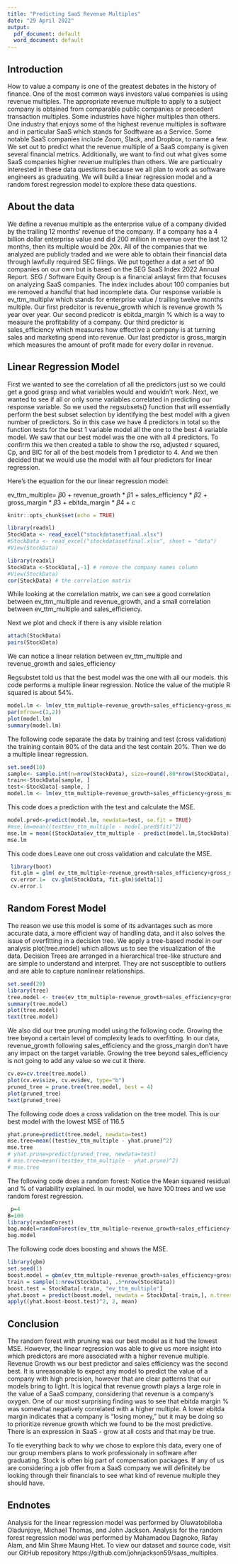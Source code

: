 ```yaml
---
title: "Predicting SaaS Revenue Multiples"
date: "29 April 2022"
output:
  pdf_document: default
  word_document: default
---
```


## Introduction
        
How to value a company is one of the greatest debates in the history of finance. One of the most common ways investors value companies is using revenue multiples. The appropriate revenue multiple to apply to a subject company is obtained from comparable public companies or precedent transaction multiples. Some industries have higher multiples than others. One industry that enjoys some of the highest revenue multiples is software and in particular SaaS which stands for Sodftware as a Service. Some notable SaaS companies include Zoom, Slack, and Dropbox, to name a few. We set out to predict what the revenue multiple of a SaaS company is given several financial metrics. Additionally, we want to find out what gives some SaaS companies higher revenue multiples than others. We are particualry interested in these data questions because we all plan to work as software engineers as graduating. We will build a linear regression model and a random forest regression model to explore these data questions.

## About the data

We define a revenue multiple as the enterprise value of a company divided by the trailing 12 months' revenue of the company. If a company has a 4 billion dollar enterprise value and did 200 million in revenue over the last 12 months, then its multiple would be 20x. All of the companies that we analyzed are publicly traded and we were able to obtain their financial data through lawfully required SEC filings. We put together a dat a set of 90 companies on our own but is based on the SEG SaaS Index 2022 Annual Report. SEG / Software Equity Group is a financial anlayst firm that focuses on analyzing SaaS companies. The index includes about 100 companies but we removed a handful that had incomplete data. Our response variable is ev_ttm_multiplw which stands for enterprise value / trailing twelve months multiple. Our first predcitor is revenue_growth which is revenue growth % year over year. Our second predicotr is ebitda_margin % which is a way to measure the profitability of a company. Our third predictor is sales_efficiency which measures how effective a company is at turning sales and marketing spend into revenue. Our last predictor is gross_margin which measures the amount of profit made for every dollar in revenue.



## Linear Regression Model

First we wanted to see the correlation of all the predictors just so we could get a good grasp and what variables would and wouldn’t work. Next, we wanted to see if all or only some variables correlated in predicting our response variable. So we used the regsubsets() function that will essentially perform the best subset selection by identifying the best model with a given number of predictors. So in this case we have 4 predictors in total so the function tests for the best 1 variable model all the one to the best 4 variable model.  We saw that our best model was the one with all 4 predictors. To confirm this we then created a table to show the rsq, adjusted r squared, Cp, and BIC for all of the best models from 1 predictor to 4. And we then decided that we would use the model with all four predictors for linear regression.

Here's the equation for the our linear regression model:

ev_ttm_multiple= $\beta 0$ + revenue_growth * $\beta 1$ + sales_efficiency * $\beta 2$ + gross_margin * $\beta 3$ + ebitda_margin * $\beta 4$ + c
```r
knitr::opts_chunk$set(echo = TRUE)
```


```r
library(readxl)
StockData <- read_excel("stockdatasetfinal.xlsx")
#StockData <- read_excel("stockdatasetfinal.xlsx", sheet = "data")
#View(StockData)
```


```r
library(readxl)
StockData <-StockData[,-1] # remove the company names column
#View(StockData)
cor(StockData) # the correlation matrix
```

While looking at the correlation matrix, we can see a good correlation between ev_ttm_multiple and revenue_growth, and a small correlation between ev_ttm_multiple and sales_efficiency.

Next we plot and check if there is any visible relation
```r
attach(StockData)
pairs(StockData)
```

We can notice a linear relation between ev_ttm_multiple and revenue_growth and sales_efficiency



Regsubstet told us that the best model was the one with all our models.
this code performs a multiple linear regression. Notice the value of the mutiple R squared is about 54%.
```r
model.lm <- lm(ev_ttm_multiple~revenue_growth+sales_efficiency+gross_margin+ebitda_margin, data=StockData)
par(mfrow=c(2,2))
plot(model.lm)
summary(model.lm)
```

The following code separate the data by training and test (cross validation)
the training contain 80% of the data and the test contain 20%.
Then we do a multiple linear regression.
```r
set.seed(10)
sample<- sample.int(n=nrow(StockData), size=round(.80*nrow(StockData), 0), replace=F)
train<-StockData[sample, ]
test<-StockData[-sample, ]
model.lm <- lm(ev_ttm_multiple~revenue_growth+sales_efficiency+gross_margin+ebitda_margin, data=train)
```

This code does a prediction with the test and calculate the MSE.
```r
model.pred<-predict(model.lm, newdata=test, se.fit = TRUE)
#mse.lm=mean((test$ev_ttm_multiple - model.pred$fit)^2)
mse.lm = mean((StockData$ev_ttm_multiple - predict(model.lm,StockData))[-sample]^2)
mse.lm
```

This code does Leave one out cross validation and calculate the MSE.
```r
 library(boot)
 fit.glm = glm( ev_ttm_multiple~revenue_growth+sales_efficiency+gross_margin+ebitda_margin, data=StockData)
 cv.error.1=  cv.glm(StockData, fit.glm)$delta[1]
 cv.error.1
```

## Random Forest Model

The reason we use this model is some of its advantages such as more accurate data, a more efficient way of handling data, and it also solves the issue of overfitting in a decision tree. We apply a tree-based model in our analysis plot(tree.model) which allows us to see the visualization of the data. Decision Trees are arranged in a hierarchical tree-like structure and are simple to understand and interpret. They are not susceptible to outliers and are able to capture nonlinear relationships.
```r
set.seed(20)
library(tree)
tree.model <- tree(ev_ttm_multiple~revenue_growth+sales_efficiency+gross_margin+ebitda_margin, data=train)
summary(tree.model)
plot(tree.model)
text(tree.model)
```

We also did our tree pruning model using the following code. Growing the tree beyond a certain level of complexity leads to overfitting. In our data, revenue_growth following sales_efficiency and the gross_margin don’t have any impact on the target variable. Growing the tree beyond sales_efficiency is not going to add any value so we cut it there.
```r
cv.ev=cv.tree(tree.model)
plot(cv.ev$size, cv.ev$dev, type="b")
pruned_tree = prune.tree(tree.model, best = 4)
plot(pruned_tree)
text(pruned_tree)
```

The following code does a cross validation on the tree model. This is our best model with the lowest MSE of 116.5
```r
yhat.prune=predict(tree.model, newdata=test)
mse.tree=mean((test$ev_ttm_multiple - yhat.prune)^2)
mse.tree
# yhat.prune=predict(pruned_tree, newdata=test)
# mse.tree=mean((test$ev_ttm_multiple - yhat.prune)^2)
# mse.tree
```

The following code does a random forest:
Notice the Mean squared residual and % of variability explained.
In our model, we have 100 trees and we use random forest regression.
```r
 p=4
B=100
library(randomForest)
bag.model=randomForest(ev_ttm_multiple~revenue_growth+sales_efficiency+gross_margin+ebitda_margin, data=StockData, ntree=B, mtry=p/3)
bag.model
```

The following code does boosting and shows the MSE.
```r
library(gbm)
set.seed(1)
boost.model = gbm(ev_ttm_multiple~revenue_growth+sales_efficiency+gross_margin+ebitda_margin, data=StockData, distribution="gaussian", verbose=F)
train = sample(1:nrow(StockData), .5*nrow(StockData))
boost.test = StockData[-train, "ev_ttm_multiple"]
yhat.boost = predict(boost.model, newdata = StockData[-train,], n.trees = 100)
apply((yhat.boost-boost.test)^2, 2, mean)
```


## Conclusion
The random forest with pruning was our best model as it had the lowest MSE. However, the linear regression was able to give us more insight into which predictors are more associated with a higher revenue multiple. Revenue Growth ws our best predictor and sales efficiency was the second best. It is unreasonable to expect any model to predict the value of a company with high precision, however that are clear patterns that our models bring to light. It is logical that revenue growth plays a large role in the value of a SaaS company, considering that revenue is a company's oxygen. One of our most surprising finding was to see that ebitda margin % was somewhat negatively correlated with a higher multiple. A lower ebitda margin indicates that a company is "losing money," but it may be doing so to prioritize revenue growth which we found to be the most predictive. There is an expression in SaaS - grow at all costs and that may be true.

To tie everything back to why we chose to explore this data, every one of our group members plans to work professionaly in software after graduating. Stock is often big part of compensation packages. If any of us are considering a job offer from a SaaS company we will definitely be looking through their financials to see what kind of revenue multiple they should have.

## Endnotes
Analysis for the linear regression model was performed by Oluwatobiloba Oladunjoye, Michael Thomas, and John Jackson. Analysis for the random forest regression model was performed by Mahamadou Dagnoko, Rafay Alam, and Min Shwe Maung Htet. To view our dataset and source code, visit our GitHub repository https://github.com/johnjackson59/saas_multiples.
